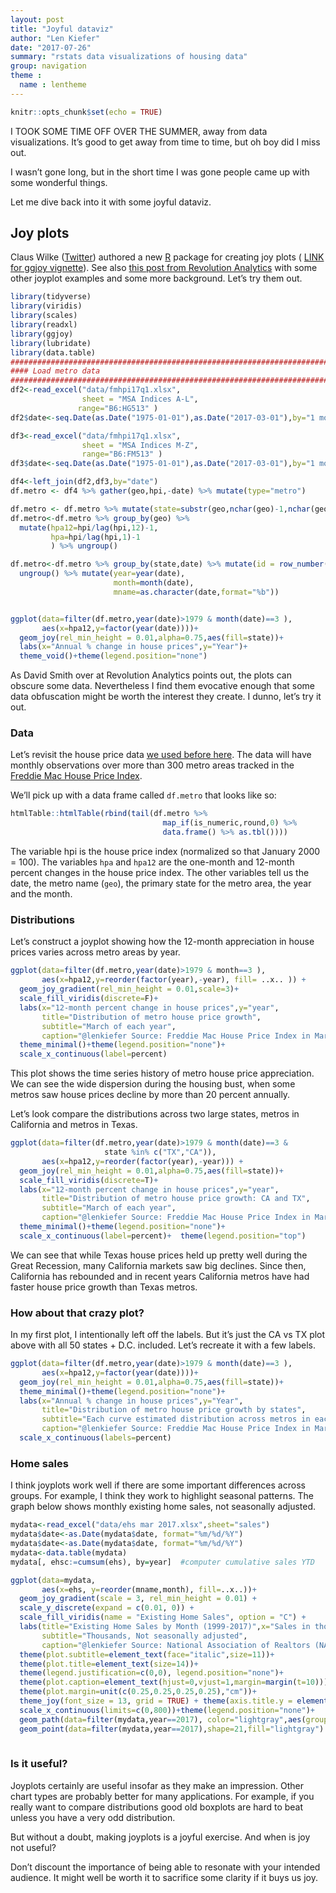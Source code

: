 ```yaml
---
layout: post
title: "Joyful dataviz"
author: "Len Kiefer"
date: "2017-07-26"
summary: "rstats data visualizations of housing data"
group: navigation
theme :
  name : lentheme
---
```


```r
knitr::opts_chunk$set(echo = TRUE)
```

I TOOK SOME TIME OFF OVER THE SUMMER, away from data visualizations.  It's good to get away from time to time, but oh boy did I miss out.

I wasn't gone long, but in the short time I was gone people came up with some wonderful things.

Let me dive back into it with some joyful dataviz.

## Joy plots

Claus Wilke ([Twitter](https://twitter.com/ClausWilke)) authored a new [R](https://www.r-project.org/) package for creating joy plots ( [LINK for ggjoy vignette](https://cran.r-project.org/web/packages/ggjoy/vignettes/introduction.html)). See also [this post from Revolution Analytics](http://blog.revolutionanalytics.com/2017/07/joyplots.html) with some other joyplot examples and some more background. Let's try them out.


```r
library(tidyverse)
library(viridis)
library(scales)
library(readxl)
library(ggjoy)
library(lubridate)
library(data.table)
###############################################################################
#### Load metro data
###############################################################################
df2<-read_excel("data/fmhpi17q1.xlsx", 
                sheet = "MSA Indices A-L",
               range="B6:HG513" )
df2$date<-seq.Date(as.Date("1975-01-01"),as.Date("2017-03-01"),by="1 month")

df3<-read_excel("data/fmhpi17q1.xlsx", 
                sheet = "MSA Indices M-Z",
                range="B6:FM513" )
df3$date<-seq.Date(as.Date("1975-01-01"),as.Date("2017-03-01"),by="1 month")

df4<-left_join(df2,df3,by="date")
df.metro <- df4 %>% gather(geo,hpi,-date) %>% mutate(type="metro")

df.metro <- df.metro %>% mutate(state=substr(geo,nchar(geo)-1,nchar(geo)))
df.metro<-df.metro %>% group_by(geo) %>% 
  mutate(hpa12=hpi/lag(hpi,12)-1,
         hpa=hpi/lag(hpi,1)-1
         ) %>% ungroup()

df.metro<-df.metro %>% group_by(state,date) %>% mutate(id = row_number()) %>%
  ungroup() %>% mutate(year=year(date),
                       month=month(date),
                       mname=as.character(date,format="%b"))


ggplot(data=filter(df.metro,year(date)>1979 & month(date)==3 ),
       aes(x=hpa12,y=factor(year(date))))+
  geom_joy(rel_min_height = 0.01,alpha=0.75,aes(fill=state))+
  labs(x="Annual % change in house prices",y="Year")+
  theme_void()+theme(legend.position="none")
```

As David Smith over at Revolution Analytics points out, the plots can obscure some data. Nevertheless I find them evocative enough that some data obfuscation might be worth the interest they create. I dunno, let's try it out.

### Data

Let's revisit the house price data [we used before here]({% post_url 2017-05-02-house-price-viz %}). The data will have monthly observations over more than 300 metro areas tracked in the [Freddie Mac House Price Index](http://www.freddiemac.com/finance/house_price_index.html). 

We'll pick up with a data frame called `df.metro` that looks like so:

```r
htmlTable::htmlTable(rbind(tail(df.metro %>% 
                                  map_if(is_numeric,round,0) %>% 
                                  data.frame() %>% as.tbl())))
```

The variable hpi is the house price index (normalized so that January 2000 = 100). The variables `hpa` and `hpa12` are the one-month and 12-month percent changes in the house price index.  The other variables tell us the date, the metro name (`geo`), the primary state for the metro area, the year and the month.

### Distributions

Let's construct a joyplot showing how the 12-month appreciation in house prices varies across metro areas by year.  

```r

ggplot(data=filter(df.metro,year(date)>1979 & month==3 ),
       aes(x=hpa12,y=reorder(factor(year),-year), fill= ..x.. )) +
  geom_joy_gradient(rel_min_height = 0.01,scale=3)+
  scale_fill_viridis(discrete=F)+
  labs(x="12-month percent change in house prices",y="year",
       title="Distribution of metro house price growth",
       subtitle="March of each year",
       caption="@lenkiefer Source: Freddie Mac House Price Index in March of each year, distribution across metro areas")+
  theme_minimal()+theme(legend.position="none")+
  scale_x_continuous(label=percent)

```

This plot shows the time series history of metro house price appreciation.  We can see the wide dispersion during the housing bust, when some metros saw house prices decline by more than 20 percent annually.  

Let's look compare the distributions across two large states, metros in California and metros in Texas.

```r

ggplot(data=filter(df.metro,year(date)>1979 & month(date)==3 & 
                     state %in% c("TX","CA")),
       aes(x=hpa12,y=reorder(factor(year),-year))) +
  geom_joy(rel_min_height = 0.01,alpha=0.75,aes(fill=state))+
  scale_fill_viridis(discrete=T)+
  labs(x="12-month percent change in house prices",y="year",
       title="Distribution of metro house price growth: CA and TX",
       subtitle="March of each year",
       caption="@lenkiefer Source: Freddie Mac House Price Index in March of each year, distribution across metro areas")+
  theme_minimal()+theme(legend.position="none")+
  scale_x_continuous(label=percent)+  theme(legend.position="top")

```

We can see that while Texas house prices held up pretty well during the Great Recession, many California markets saw big declines.  Since then, California has rebounded and in recent years California metros have had faster house price growth than Texas metros.

### How about that crazy plot?

In my first plot, I intentionally left off the labels. But it's just the CA vs TX plot above with all 50 states + D.C. included.  Let's recreate it with a few labels.

```r
ggplot(data=filter(df.metro,year(date)>1979 & month(date)==3 ),
       aes(x=hpa12,y=factor(year(date))))+
  geom_joy(rel_min_height = 0.01,alpha=0.75,aes(fill=state))+
  theme_minimal()+theme(legend.position="none")+
  labs(x="Annual % change in house prices",y="Year",
       title="Distribution of metro house price growth by states",
       subtitle="Each curve estimated distribution across metros in each state",
       caption="@lenkiefer Source: Freddie Mac House Price Index in March")+
  scale_x_continuous(labels=percent)
```



### Home sales

I think joyplots work well if there are some important differences across groups.  For example, I think they work to highlight seasonal patterns. The graph below shows monthly existing home sales, not seasonally adjusted.

```r
mydata<-read_excel("data/ehs mar 2017.xlsx",sheet="sales")
mydata$date<-as.Date(mydata$date, format="%m/%d/%Y")
mydata$date<-as.Date(mydata$date, format="%m/%d/%Y")
mydata<-data.table(mydata)    
mydata[, ehsc:=cumsum(ehs), by=year]  #computer cumulative sales YTD

ggplot(data=mydata,
       aes(x=ehs, y=reorder(mname,month), fill=..x..))+
  geom_joy_gradient(scale = 3, rel_min_height = 0.01) +
  scale_y_discrete(expand = c(0.01, 0)) +
  scale_fill_viridis(name = "Existing Home Sales", option = "C") +
  labs(title="Existing Home Sales by Month (1999-2017)",x="Sales in thousands, not seasonally adjusted",
       subtitle="Thousands, Not seasonally adjusted",
       caption="@lenkiefer Source: National Association of Realtors (NAR)\ndots 2017 values through June")+
  theme(plot.subtitle=element_text(face="italic",size=11))+
  theme(plot.title=element_text(size=14))+
  theme(legend.justification=c(0,0), legend.position="none")+
  theme(plot.caption=element_text(hjust=0,vjust=1,margin=margin(t=10)))+
  theme(plot.margin=unit(c(0.25,0.25,0.25,0.25),"cm"))+
  theme_joy(font_size = 13, grid = TRUE) + theme(axis.title.y = element_blank())+
  scale_x_continuous(limits=c(0,800))+theme(legend.position="none")+
  geom_path(data=filter(mydata,year==2017), color="lightgray",aes(group=year))+
  geom_point(data=filter(mydata,year==2017),shape=21,fill="lightgray")
  
```

### Is it useful?

Joyplots certainly are useful insofar as they make an impression. Other chart types are probably better for many applications. For example, if you really want to compare distributions good old boxplots are hard to beat unless you have a very odd distribution.  

But without a doubt, making joyplots is a joyful exercise. And when is joy not useful?  

Don't discount the importance of being able to resonate with your intended audience. It might well be worth it to sacrifice some clarity if it buys us joy.

